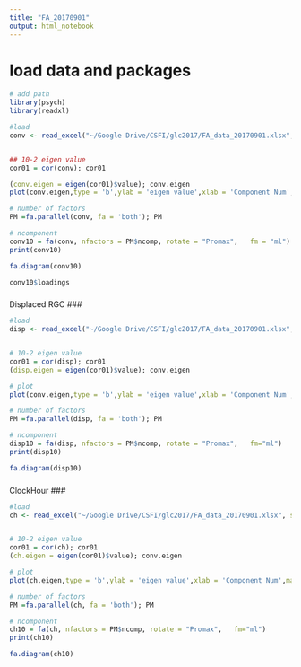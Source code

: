 ```yaml
---
title: "FA_20170901"
output: html_notebook
---
```


# load data and packages

```r
# add path
library(psych)
library(readxl)

#load 
conv <- read_excel("~/Google Drive/CSFI/glc2017/FA_data_20170901.xlsx", sheet = "10-2dB")


## 10-2 eigen value
cor01 = cor(conv); cor01

(conv.eigen = eigen(cor01)$value); conv.eigen
plot(conv.eigen,type = 'b',ylab = 'eigen value',xlab = 'Component Num',main = 'Scree Plot 10-2'); abline(h= 0.8,col='red')
```
```r
# number of factors
PM =fa.parallel(conv, fa = 'both'); PM

```
```r
# ncomponent
conv10 = fa(conv, nfactors = PM$ncomp, rotate = "Promax",	fm = "ml")
print(conv10)

fa.diagram(conv10)
```
```r

conv10$loadings
```

### 
Displaced RGC 
###

```r

#load 
disp <- read_excel("~/Google Drive/CSFI/glc2017/FA_data_20170901.xlsx", sheet = "RGC_disp")


# 10-2 eigen value
cor01 = cor(disp); cor01
(disp.eigen = eigen(cor01)$value); conv.eigen

# plot
plot(conv.eigen,type = 'b',ylab = 'eigen value',xlab = 'Component Num',main = 'Scree Plot 10-2'); abline(h= 0.8,col='red')

```

```r
# number of factors
PM =fa.parallel(disp, fa = 'both'); PM

```

```r
# ncomponent
disp10 = fa(disp, nfactors = PM$ncomp, rotate = "Promax",	fm="ml")
print(disp10)

fa.diagram(disp10)

```

###
ClockHour
###

```r

#load 
ch <- read_excel("~/Google Drive/CSFI/glc2017/FA_data_20170901.xlsx", sheet = "ClockHour")


# 10-2 eigen value
cor01 = cor(ch); cor01
(ch.eigen = eigen(cor01)$value); conv.eigen

# plot
plot(ch.eigen,type = 'b',ylab = 'eigen value',xlab = 'Component Num',main = 'Scree Plot Clock Hour'); abline(h= 0.8,col='red')

```
```r
# number of factors
PM =fa.parallel(ch, fa = 'both'); PM
```
```r
# ncomponent
ch10 = fa(ch, nfactors = PM$ncomp, rotate = "Promax",	fm="ml")
print(ch10)

fa.diagram(ch10)

```